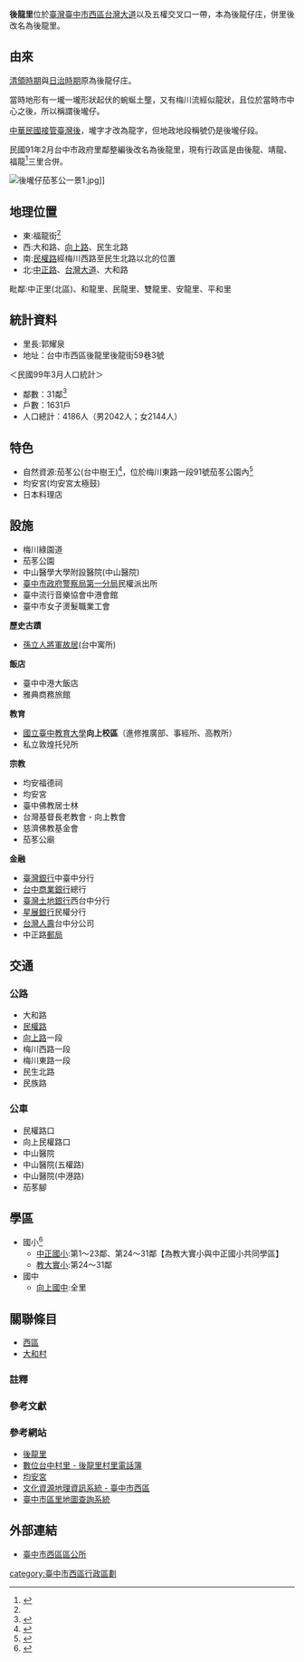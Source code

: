 {{trivia|time=2014-02-10T06:43:32+00:00}}
'''後龍里'''位於[[臺灣|臺灣]][[臺中市|臺中市]][[西區_(臺中市)|西區]][[台灣大道|台灣大道]]以及五權交叉口一帶，本為後龍仔庄，併里後改名為後龍里。

== 由來 ==
[[台灣清治時期|清領時期]]與[[台灣日治時期|日治時期]]原為後龍仔庄{{notetag|後龍仔庄為民國91年之前時的11尾龍，分別為平龍、和龍、元龍、民龍、福龍、後龍、靖龍、雲龍、永龍、安龍、吉龍等十一里。}}。

當時地形有一壠一壠形狀起伏的蜿蜒土壟，又有梅川流經似龍狀，且位於當時市中心之後，所以稱謂後壠仔。

[[臺灣戰後時期|中華民國接管臺灣後]]，壠字才改為龍字，但地政地段稱號仍是後壠仔段。

民國91年2月台中市政府里鄰整編後改名為後龍里，現有行政區是由後龍、靖龍、福龍<ref name="《觀點地方》臺中市西區後龍里，人文集萃故事多">{{Cite web|url=http://www.myaena.net/newspaper.php?nn_id=65&news_id=6030|title=《觀點地方》臺中市西區後龍里，人文集萃故事多|publisher=亞洲經濟通訊社|language=zh-tw|access-date=2014-01-11|archive-date=2019-05-24|archive-url=https://web.archive.org/web/20190524091808/https://www.myaena.net/newspaper.php?nn_id=65&news_id=6030}}</ref>三里合併。

[[File:後壠仔茄苳公一景1.jpg|thumb]]]]
== 地理位置 ==
*東:福龍街<ref name="《觀點地方》臺中市西區後龍里，人文集萃故事多"/>
*西:大和路、[[向上路|向上路]]、民生北路
*南:[[民權路_(台中市)|民權路]]經梅川西路至民生北路以北的位置
*北:[[中正路_(台中市區)|中正路]]、[[台灣大道|台灣大道]]、大和路
毗鄰:中正里(北區)、和龍里、民龍里、雙龍里、安龍里、平和里

== 統計資料 ==
*里長:郭耀泉
*地址：台中市西區後龍里後龍街59巷3號
＜民國99年3月人口統計＞
*鄰數：31鄰<ref>{{Cite web|url=http://tc.village.tnn.tw/village.html?id=449|title=台中市西區後龍里-村里通|publisher=數位台中村里通|language=zh-tw|access-date=2014-01-11|archive-date=2014-01-11|archive-url=https://web.archive.org/web/20140111152217/http://tc.village.tnn.tw/village.html?id=449}}</ref>
*戶數：1631戶
*人口總計：4186人（男2042人；女2144人）

== 特色 ==
*自然資源:茄苳公(台中樹王)<ref>{{Cite web|url=http://www.fcec.com.tw/DM/epaper/%E9%9B%BB%E5%AD%90%E5%A0%B1%E7%AC%AC%E5%85%AD%E6%9C%9F-%E9%83%BD%E5%B8%82%E6%A8%B9%E7%8E%8B(%E5%8F%B0%E4%B8%AD%E5%B8%82%E5%BE%8C%E9%BE%8D%E6%A8%B9%E7%8E%8B%E5%85%AC).pdf|title=電子報第六期-都市樹王(台中市後龍樹王公)|publisher=利築企業有限公司|language=zh-tw|deadurl=yes|archiveurl=https://web.archive.org/web/20140111131522/http://www.fcec.com.tw/DM/epaper/%E9%9B%BB%E5%AD%90%E5%A0%B1%E7%AC%AC%E5%85%AD%E6%9C%9F-%E9%83%BD%E5%B8%82%E6%A8%B9%E7%8E%8B(%E5%8F%B0%E4%B8%AD%E5%B8%82%E5%BE%8C%E9%BE%8D%E6%A8%B9%E7%8E%8B%E5%85%AC).pdf|archivedate=2014年1月11日|df=}}</ref>，位於梅川東路一段91號茄苳公園內<ref>{{Cite web|url=http://conservation.forest.gov.tw/ct.asp?xItem=2302&ctNode=383&mp=10|title=後龍里中港路的老茄苳|publisher=行政院農委會林務局自然保育網|language=zh-tw|deadurl=yes|archiveurl=https://web.archive.org/web/20140111131630/http://conservation.forest.gov.tw/ct.asp?xItem=2302&ctNode=383&mp=10|archivedate=2014-01-11}}</ref>
*均安宮(均安宮太極鼓)
*日本料理店

== 設施 ==
*梅川綠園道
*茄苳公園
*中山醫學大學附設醫院(中山醫院)
*[[臺中市政府警察局第一分局|臺中市政府警察局第一分局]]民權派出所
*臺中流行音樂協會中港會館
*臺中市女子燙髮職業工會

'''歷史古蹟'''
*[[孫立人|孫立人]][[孫立人#故居|將軍故居]](台中寓所)

'''飯店'''
*臺中中港大飯店
*雅典商務旅館

'''教育'''
*[[國立臺中教育大學|國立臺中教育大學]]'''向上校區'''（進修推廣部、事經所、高教所）
*私立敦煌托兒所

'''宗教'''
*均安福德祠
*均安宮
*臺中佛教居士林
*台灣基督長老教會 - 向上教會
*慈濟佛教基金會
*茄苳公廟

'''金融'''
*[[臺灣銀行|臺灣銀行]]中臺中分行
*[[台中商業銀行|台中商業銀行]]總行
*[[臺灣土地銀行|臺灣土地銀行]]西台中分行
*[[星展銀行|星展銀行]]民權分行
*[[台灣人壽|台灣人壽]]台中分公司
*中正路[[中華郵政|郵局]]

== 交通 ==
=== 公路 ===
*大和路
*[[民權路_(台中市)|民權路]]
*[[向上路|向上路]]一段
*梅川西路一段
*梅川東路一段
*民生北路
*民族路

=== 公車 ===
*民權路口
*向上民權路口
*中山醫院
*中山醫院(五權路)
*中山醫院(中港路)
*茄苳腳

== 學區 ==
*國小<ref>{{Cite web|url=http://www.west.taichung.gov.tw/lp.asp?CtNode=3043&CtUnit=1282&BaseDSD=7&mp=130010|title=臺中市西區區公所 - 學區查詢|publisher=臺中市西區區公所|language=zh-tw|access-date=2014-01-11|archive-date=2014-01-11|archive-url=https://web.archive.org/web/20140111130141/http://www.west.taichung.gov.tw/lp.asp?CtNode=3043&CtUnit=1282&BaseDSD=7&mp=130010}}</ref>
**[[臺中市西區中正國民小學|中正國小]]:第1～23鄰、第24～31鄰【為教大實小與中正國小共同學區】
**[[國立臺中教育大學附設實驗國民小學|教大實小]]:第24～31鄰
*國中
**[[向上國中|向上國中]]:全里

== 關聯條目 ==
*[[西區_(臺中市)|西區]]
*[[大和村_(臺中市)|大和村]]

=== 註釋 ===
<references group="註" />

=== 參考文獻 ===
{{Reflist}}

=== 參考網站 ===
*[http://www.west.taichung.gov.tw/public/Attachment/130010/%E5%BE%8C%E9%BE%8D%E9%87%8C.pdf 後龍里] {{Wayback|url=http://www.west.taichung.gov.tw/public/Attachment/130010/%E5%BE%8C%E9%BE%8D%E9%87%8C.pdf |date=20140111124428 }}
*[http://tc.village.tnn.tw/village09.html?id=449 數位台中村里 - 後龍里村里電話簿] {{Wayback|url=http://tc.village.tnn.tw/village09.html?id=449 |date=20140111152220 }}
*[http://folkdoc.com/temple/r0e/index.htm 均安宮] {{Wayback|url=http://folkdoc.com/temple/r0e/index.htm |date=20121126233040 }}
*[http://crgis.rchss.sinica.edu.tw/temples/TaichungCity/west 文化資源地理資訊系統 - 臺中市西區] {{Wayback|url=http://crgis.rchss.sinica.edu.tw/temples/TaichungCity/west |date=20210511211358 }}
*[http://gismap.taichung.gov.tw/tcmap/index.cfm 臺中市區里地圖查詢系統] {{Wayback|url=http://gismap.taichung.gov.tw/tcmap/index.cfm |date=20170902230846 }}

== 外部連結 ==
*[https://web.archive.org/web/20140114212215/http://www.west.taichung.gov.tw/mp.asp?mp=130010 臺中市西區區公所]

{{台中市西區}}

[[category:臺中市西區行政區劃|category:臺中市西區行政區劃]]